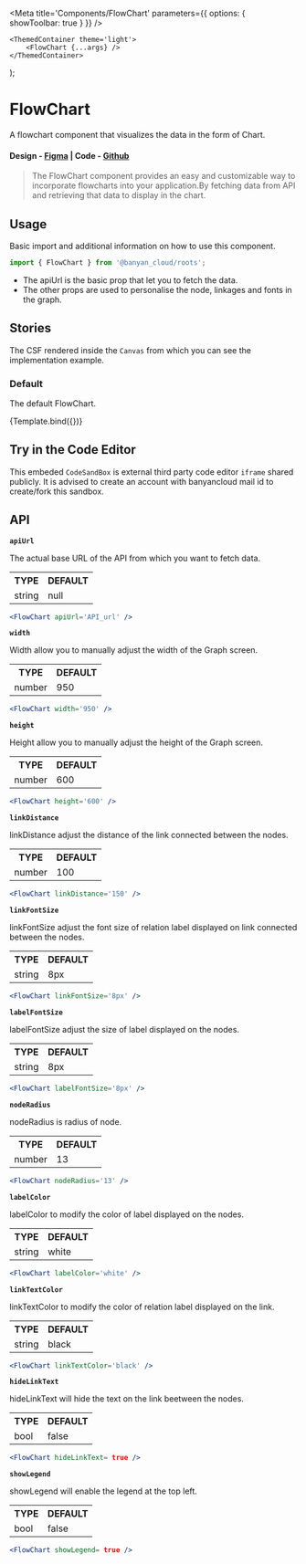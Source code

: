 

<Meta title='Components/FlowChart' parameters={{ options: { showToolbar: true } }} />

	<ThemedContainer theme='light'>
		<FlowChart {...args} />
	</ThemedContainer>
);

# FlowChart

A flowchart component that visualizes the data in the form of Chart.

#### Design - [Figma](https://www.figma.com) | Code - [Github](https://github.com/banyandata-cloud/roots/tree/main/components/FlowChart)

> The FlowChart component provides an easy and customizable way to incorporate flowcharts into your application.By fetching data from API and retrieving that data to display in the chart.

## Usage

Basic import and additional information on how to use this component.

```js
import { FlowChart } from '@banyan_cloud/roots';
```

-   The apiUrl is the basic prop that let you to fetch the data.
-   The other props are used to personalise the node, linkages and fonts in the graph.

## Stories

The CSF rendered inside the `Canvas` from which you can see the implementation example.

### Default

The default FlowChart.

<Canvas>
	<Story
		name='Default'
		args={{
			data: {
				nodes: [
					{
						labels: ['AzuNetworkInterface'],
						properties: {
							id: '/subscriptions/ef0441df-f9fc-4c9f-8e3c-6ba70cb38aed/resourcegroups/devops/providers/microsoft.network/networkinterfaces/vmnew123588_z1',
							parent_id:
								'/subscriptions/ef0441df-f9fc-4c9f-8e3c-6ba70cb38aed/resourcegroups/devops/providers/microsoft.compute/virtualmachines/vmnew123',
						},
					},
					{
						labels: ['AzuVirtualNetwork'],
						properties: {
							id: '/subscriptions/16e34237-c919-4baa-898a-1b7f1d54e525/resourcegroups/networklogs/providers/microsoft.network/virtualnetworks/db-vnet',
							parent_id: 'eastus',
						},
					},
					{
						labels: ['AzuDisk'],
						properties: {
							id: '/subscriptions/ef0441df-f9fc-4c9f-8e3c-6ba70cb38aed/resourcegroups/devops/providers/microsoft.compute/disks/vmdel09281_osdisk_1_c15ea66d6be04503bae12a26a633d091',
							parent_id:
								'/subscriptions/ef0441df-f9fc-4c9f-8e3c-6ba70cb38aed/resourcegroups/devops/providers/microsoft.compute/virtualmachines/vmdel09281',
						},
					},
					{
						labels: ['AzuNetworkInterface'],
						properties: {
							id: '/subscriptions/ef0441df-f9fc-4c9f-8e3c-6ba70cb38aed/resourcegroups/devops/providers/microsoft.network/networkinterfaces/vmdel09281408_z1',
							parent_id:
								'/subscriptions/ef0441df-f9fc-4c9f-8e3c-6ba70cb38aed/resourcegroups/devops/providers/microsoft.compute/virtualmachines/vmdel09281',
						},
					},
					{
						labels: ['AzuVirtualMachine'],
						properties: {
							id: '/subscriptions/ef0441df-f9fc-4c9f-8e3c-6ba70cb38aed/resourcegroups/devops/providers/microsoft.compute/virtualmachines/vmnew123',
							parent_id: 'eastus',
						},
					},
					{
						labels: ['AzuDisk'],
						properties: {
							id: '/subscriptions/ef0441df-f9fc-4c9f-8e3c-6ba70cb38aed/resourcegroups/devops/providers/microsoft.compute/disks/vmnew123_disk1_273bda765e2b4879a7ffd396b0f17a72',
							parent_id:
								'/subscriptions/ef0441df-f9fc-4c9f-8e3c-6ba70cb38aed/resourcegroups/devops/providers/microsoft.compute/virtualmachines/vmnew123',
						},
					},
					{
						labels: ['AzuSubscription'],
						properties: {
							id: '16e34237-c919-4baa-898a-1b7f1d54e525',
							parent_id: '888e0e0-368a-4b5d-81b9-8fd06612dev4',
						},
					},
					{
						labels: ['AzuResourceGroup'],
						properties: {
							name: 'networklogs',
							parent_id: '16e34237-c919-4baa-898a-1b7f1d54e525',
						},
					},
					{
						labels: ['AzuRegion'],
						properties: {
							name: 'eastus',
							parent_id: 'networklogs',
						},
					},
					{
						labels: ['AzuVirtualMachine'],
						properties: {
							id: '/subscriptions/ef0441df-f9fc-4c9f-8e3c-6ba70cb38aed/resourcegroups/devops/providers/microsoft.compute/virtualmachines/vmdel09281',
							parent_id: 'eastus',
						},
					},
					{
						labels: ['AzuNetworkInterface'],
						properties: {
							id: '/subscriptions/ef0441df-f9fc-4c9f-8e3c-6ba70cb38aed/resourcegroups/devops/providers/microsoft.network/networkinterfaces/testvm561',
							parent_id:
								'/subscriptions/ef0441df-f9fc-4c9f-8e3c-6ba70cb38aed/resourcegroups/devops/providers/microsoft.compute/virtualmachines/testvm',
						},
					},
					{
						labels: ['AzuLoadBalancer'],
						properties: {
							id: '/subscriptions/ef0441df-f9fc-4c9f-8e3c-6ba70cb38aed/resourcegroups/testvm1_group/providers/microsoft.network/loadbalancers/elb000002/backendaddresspools/testpool',
							parent_id:
								'/subscriptions/ef0441df-f9fc-4c9f-8e3c-6ba70cb38aed/resourcegroups/devops/providers/microsoft.network/networkinterfaces/testvm561',
						},
					},
					{
						labels: ['CustomerId'],
						properties: {
							id: '5775fc68-70ea-4f98-9d05-9ac085530078',
						},
					},
					{
						labels: ['TenantDetailsId'],
						properties: {
							id: '888e0e0-368a-4b5d-81b9-8fd06612dev4',
							parent_id: '5775fc68-70ea-4f98-9d05-9ac085530078',
						},
					},
					{
						labels: ['AzuVirtualNetwork'],
						properties: {
							id: '/subscriptions/ef0441df-f9fc-4c9f-8e3c-6ba70cb38aed/resourcegroups/devops/providers/microsoft.network/virtualnetworks/titanvnet',
							parent_id: 'eastus',
						},
					},
					{
						labels: ['AzuSubnet'],
						properties: {
							id: '/subscriptions/ef0441df-f9fc-4c9f-8e3c-6ba70cb38aed/resourcegroups/devops/providers/microsoft.network/virtualnetworks/titanvnet/subnets/default',
							parent_id:
								'/subscriptions/ef0441df-f9fc-4c9f-8e3c-6ba70cb38aed/resourcegroups/devops/providers/microsoft.network/virtualnetworks/titanvnet',
						},
					},
					{
						labels: ['AzuVirtualMachine'],
						properties: {
							id: '/subscriptions/ef0441df-f9fc-4c9f-8e3c-6ba70cb38aed/resourcegroups/devops/providers/microsoft.compute/virtualmachines/testvm',
							parent_id: 'eastus',
						},
					},
					{
						labels: ['AzuDisk'],
						properties: {
							id: '/subscriptions/ef0441df-f9fc-4c9f-8e3c-6ba70cb38aed/resourcegroups/devops/providers/microsoft.compute/disks/testvm_disk1_1ba9f22eabb144c596e2eafa4bf6a477',
							parent_id:
								'/subscriptions/ef0441df-f9fc-4c9f-8e3c-6ba70cb38aed/resourcegroups/devops/providers/microsoft.compute/virtualmachines/testvm',
						},
					},
					{
						labels: ['AzuRegion'],
						properties: {
							name: 'francecentral',
							parent_id: 'devops',
						},
					},
					{
						labels: ['AzuVirtualNetwork'],
						properties: {
							id: '/subscriptions/ef0441df-f9fc-4c9f-8e3c-6ba70cb38aed/resourcegroups/devops/providers/microsoft.network/virtualnetworks/testfrance-vnet',
							parent_id: 'francecentral',
						},
					},
					{
						labels: ['AzuSubnet'],
						properties: {
							id: '/subscriptions/ef0441df-f9fc-4c9f-8e3c-6ba70cb38aed/resourcegroups/devops/providers/microsoft.network/virtualnetworks/testfrance-vnet/subnets/default',
							parent_id:
								'/subscriptions/ef0441df-f9fc-4c9f-8e3c-6ba70cb38aed/resourcegroups/devops/providers/microsoft.network/virtualnetworks/testfrance-vnet',
						},
					},
					{
						labels: ['AzuSubnet'],
						properties: {
							id: '/subscriptions/ef0441df-f9fc-4c9f-8e3c-6ba70cb38aed/resourcegroups/devops/providers/microsoft.network/virtualnetworks/testfrance-vnet/subnets/sub0012del',
							parent_id:
								'/subscriptions/ef0441df-f9fc-4c9f-8e3c-6ba70cb38aed/resourcegroups/devops/providers/microsoft.network/virtualnetworks/testfrance-vnet',
						},
					},
					{
						labels: ['AzuVirtualNetwork'],
						properties: {
							id: '/subscriptions/ef0441df-f9fc-4c9f-8e3c-6ba70cb38aed/resourcegroups/devops/providers/microsoft.network/virtualnetworks/devopsvnet401',
							parent_id: 'eastus',
						},
					},
					{
						labels: ['AzuSubnet'],
						properties: {
							id: '/subscriptions/ef0441df-f9fc-4c9f-8e3c-6ba70cb38aed/resourcegroups/devops/providers/microsoft.network/virtualnetworks/devopsvnet401/subnets/default',
							parent_id:
								'/subscriptions/ef0441df-f9fc-4c9f-8e3c-6ba70cb38aed/resourcegroups/devops/providers/microsoft.network/virtualnetworks/devopsvnet401',
						},
					},
					{
						labels: ['AzuVirtualNetwork'],
						properties: {
							id: '/subscriptions/ef0441df-f9fc-4c9f-8e3c-6ba70cb38aed/resourcegroups/devops/providers/microsoft.network/virtualnetworks/testingvnet',
							parent_id: 'eastus',
						},
					},
					{
						labels: ['AzuSubnet'],
						properties: {
							id: '/subscriptions/ef0441df-f9fc-4c9f-8e3c-6ba70cb38aed/resourcegroups/devops/providers/microsoft.network/virtualnetworks/testingvnet/subnets/sub01deltest',
							parent_id:
								'/subscriptions/ef0441df-f9fc-4c9f-8e3c-6ba70cb38aed/resourcegroups/devops/providers/microsoft.network/virtualnetworks/testingvnet',
						},
					},
					{
						labels: ['AzuSubnet'],
						properties: {
							id: '/subscriptions/ef0441df-f9fc-4c9f-8e3c-6ba70cb38aed/resourcegroups/devops/providers/microsoft.network/virtualnetworks/devops-vnet/subnets/default',
							parent_id:
								'/subscriptions/ef0441df-f9fc-4c9f-8e3c-6ba70cb38aed/resourcegroups/devops/providers/microsoft.network/virtualnetworks/devops-vnet',
						},
					},
					{
						labels: ['AzuVirtualNetwork'],
						properties: {
							id: '/subscriptions/ef0441df-f9fc-4c9f-8e3c-6ba70cb38aed/resourcegroups/devops/providers/microsoft.network/virtualnetworks/devopsvnet',
							parent_id: 'eastus',
						},
					},
					{
						labels: ['AzuSubnet'],
						properties: {
							id: '/subscriptions/ef0441df-f9fc-4c9f-8e3c-6ba70cb38aed/resourcegroups/devops/providers/microsoft.network/virtualnetworks/devopsvnet/subnets/azurefirewallsubnet',
							parent_id:
								'/subscriptions/ef0441df-f9fc-4c9f-8e3c-6ba70cb38aed/resourcegroups/devops/providers/microsoft.network/virtualnetworks/devopsvnet',
						},
					},
					{
						labels: ['AzuSubnet'],
						properties: {
							id: '/subscriptions/ef0441df-f9fc-4c9f-8e3c-6ba70cb38aed/resourcegroups/devops/providers/microsoft.network/virtualnetworks/devopsvnet/subnets/azurefirewallmanagementsubnet',
							parent_id:
								'/subscriptions/ef0441df-f9fc-4c9f-8e3c-6ba70cb38aed/resourcegroups/devops/providers/microsoft.network/virtualnetworks/devopsvnet',
						},
					},
					{
						labels: ['AzuSubnet'],
						properties: {
							id: '/subscriptions/ef0441df-f9fc-4c9f-8e3c-6ba70cb38aed/resourcegroups/testingwebapp098_group/providers/microsoft.network/virtualnetworks/newtest-vnet/subnets/sub001',
							parent_id:
								'/subscriptions/ef0441df-f9fc-4c9f-8e3c-6ba70cb38aed/resourcegroups/testingwebapp098_group/providers/microsoft.network/virtualnetworks/newtest-vnet',
						},
					},
					{
						labels: ['AzuResourceGroup'],
						properties: {
							name: 'devops',
							parent_id: 'ef0441df-f9fc-4c9f-8e3c-6ba70cb38aed',
						},
					},
					{
						labels: ['AzuRegion'],
						properties: {
							name: 'eastus',
							parent_id: 'devops',
						},
					},
					{
						labels: ['AzuVirtualNetwork'],
						properties: {
							id: '/subscriptions/ef0441df-f9fc-4c9f-8e3c-6ba70cb38aed/resourcegroups/devops/providers/microsoft.network/virtualnetworks/devops-vnet',
							parent_id: 'eastus',
						},
					},
					{
						labels: ['AzuResourceGroup'],
						properties: {
							name: 'testingwebapp098_group',
							parent_id: 'ef0441df-f9fc-4c9f-8e3c-6ba70cb38aed',
						},
					},
					{
						labels: ['AzuRegion'],
						properties: {
							name: 'eastus',
							parent_id: 'testingwebapp098_group',
						},
					},
					{
						labels: ['AzuVirtualNetwork'],
						properties: {
							id: '/subscriptions/ef0441df-f9fc-4c9f-8e3c-6ba70cb38aed/resourcegroups/testingwebapp098_group/providers/microsoft.network/virtualnetworks/newtest-vnet',
							parent_id: 'eastus',
						},
					},
					{
						labels: ['AzuSubnet'],
						properties: {
							id: '/subscriptions/ef0441df-f9fc-4c9f-8e3c-6ba70cb38aed/resourcegroups/testingwebapp098_group/providers/microsoft.network/virtualnetworks/newtest-vnet/subnets/default',
							parent_id:
								'/subscriptions/ef0441df-f9fc-4c9f-8e3c-6ba70cb38aed/resourcegroups/testingwebapp098_group/providers/microsoft.network/virtualnetworks/newtest-vnet',
						},
					},
					{
						labels: ['AzuNetworkInterface'],
						properties: {
							id: '/subscriptions/16e34237-c919-4baa-898a-1b7f1d54e525/resourcegroups/networklogs/providers/microsoft.network/networkinterfaces/vm01test253',
							parent_id:
								'/subscriptions/16e34237-c919-4baa-898a-1b7f1d54e525/resourcegroups/networklogs/providers/microsoft.compute/virtualmachines/vm01test',
						},
					},
					{
						labels: ['AzuLoadBalancer'],
						properties: {
							id: '/subscriptions/16e34237-c919-4baa-898a-1b7f1d54e525/resourcegroups/networklogs/providers/microsoft.network/loadbalancers/elb_nwlg01/backendaddresspools/bp01',
							parent_id:
								'/subscriptions/16e34237-c919-4baa-898a-1b7f1d54e525/resourcegroups/networklogs/providers/microsoft.network/networkinterfaces/vm01test253',
						},
					},
					{
						labels: ['TenantDetailsId'],
						properties: {
							id: '01c1e0e0-368a-4b5d-81b9-8fd06612efa4',
							parent_id: '5775fc68-70ea-4f98-9d05-9ac085530078',
						},
					},
					{
						labels: ['AzuSubscription'],
						properties: {
							id: 'ef0441df-f9fc-4c9f-8e3c-6ba70cb38aed',
							parent_id: '01c1e0e0-368a-4b5d-81b9-8fd06612efa4',
						},
					},
					{
						labels: ['AzuSubnet'],
						properties: {
							id: '/subscriptions/16e34237-c919-4baa-898a-1b7f1d54e525/resourcegroups/networklogs/providers/microsoft.network/virtualnetworks/vnet01/subnets/subnet0012',
							parent_id:
								'/subscriptions/16e34237-c919-4baa-898a-1b7f1d54e525/resourcegroups/networklogs/providers/microsoft.network/virtualnetworks/vnet01',
						},
					},
					{
						labels: ['AzuSubnet'],
						properties: {
							id: '/subscriptions/16e34237-c919-4baa-898a-1b7f1d54e525/resourcegroups/networklogs/providers/microsoft.network/virtualnetworks/fewvnet01/subnets/azurefirewallsubnet',
							parent_id:
								'/subscriptions/16e34237-c919-4baa-898a-1b7f1d54e525/resourcegroups/networklogs/providers/microsoft.network/virtualnetworks/fewvnet01',
						},
					},
					{
						labels: ['AzuSubnet'],
						properties: {
							id: '/subscriptions/16e34237-c919-4baa-898a-1b7f1d54e525/resourcegroups/networklogs/providers/microsoft.network/virtualnetworks/fewvnet01/subnets/azurefirewallmanagementsubnet',
							parent_id:
								'/subscriptions/16e34237-c919-4baa-898a-1b7f1d54e525/resourcegroups/networklogs/providers/microsoft.network/virtualnetworks/fewvnet01',
						},
					},
					{
						labels: ['AzuDisk'],
						properties: {
							id: '/subscriptions/16e34237-c919-4baa-898a-1b7f1d54e525/resourcegroups/networklogs/providers/microsoft.compute/disks/vm01test_disk1_310915437d4f4d73aa8c944e48c820b0',
							parent_id:
								'/subscriptions/16e34237-c919-4baa-898a-1b7f1d54e525/resourcegroups/networklogs/providers/microsoft.compute/virtualmachines/vm01test',
						},
					},
					{
						labels: ['AzuSubnet'],
						properties: {
							id: '/subscriptions/16e34237-c919-4baa-898a-1b7f1d54e525/resourcegroups/networklogs/providers/microsoft.network/virtualnetworks/db-vnet/subnets/newsub01',
							parent_id:
								'/subscriptions/16e34237-c919-4baa-898a-1b7f1d54e525/resourcegroups/networklogs/providers/microsoft.network/virtualnetworks/db-vnet',
						},
					},
					{
						labels: ['AzuSubnet'],
						properties: {
							id: '/subscriptions/16e34237-c919-4baa-898a-1b7f1d54e525/resourcegroups/networklogs/providers/microsoft.network/virtualnetworks/db-vnet/subnets/default',
							parent_id:
								'/subscriptions/16e34237-c919-4baa-898a-1b7f1d54e525/resourcegroups/networklogs/providers/microsoft.network/virtualnetworks/db-vnet',
						},
					},
					{
						labels: ['AzuVirtualMachine'],
						properties: {
							id: '/subscriptions/16e34237-c919-4baa-898a-1b7f1d54e525/resourcegroups/networklogs/providers/microsoft.compute/virtualmachines/vm01test',
							parent_id: 'eastus',
						},
					},
					{
						labels: ['AzuVirtualNetwork'],
						properties: {
							id: '/subscriptions/16e34237-c919-4baa-898a-1b7f1d54e525/resourcegroups/networklogs/providers/microsoft.network/virtualnetworks/vnet01',
							parent_id: 'eastus',
						},
					},
					{
						labels: ['AzuVirtualNetwork'],
						properties: {
							id: '/subscriptions/16e34237-c919-4baa-898a-1b7f1d54e525/resourcegroups/networklogs/providers/microsoft.network/virtualnetworks/fewvnet01',
							parent_id: 'eastus',
						},
					},
				],
				relationships: [
					{
						end_node: {
							labels: ['AzuVirtualMachine'],
							properties: {
								id: '/subscriptions/16e34237-c919-4baa-898a-1b7f1d54e525/resourcegroups/networklogs/providers/microsoft.compute/virtualmachines/vm01test',
								parent_id: 'eastus',
							},
						},
						start_node: {
							labels: ['AzuRegion'],
							properties: {
								name: 'eastus',
								parent_id: 'networklogs',
							},
						},
						type: 'CONTAINS_VM',
					},
					{
						end_node: {
							labels: ['AzuSubnet'],
							properties: {
								id: '/subscriptions/16e34237-c919-4baa-898a-1b7f1d54e525/resourcegroups/networklogs/providers/microsoft.network/virtualnetworks/db-vnet/subnets/newsub01',
								parent_id:
									'/subscriptions/16e34237-c919-4baa-898a-1b7f1d54e525/resourcegroups/networklogs/providers/microsoft.network/virtualnetworks/db-vnet',
							},
						},
						start_node: {
							labels: ['AzuVirtualNetwork'],
							properties: {
								id: '/subscriptions/16e34237-c919-4baa-898a-1b7f1d54e525/resourcegroups/networklogs/providers/microsoft.network/virtualnetworks/db-vnet',
								parent_id: 'eastus',
							},
						},
						type: 'HAS_SUBNET',
					},
					{
						end_node: {
							labels: ['AzuSubnet'],
							properties: {
								id: '/subscriptions/16e34237-c919-4baa-898a-1b7f1d54e525/resourcegroups/networklogs/providers/microsoft.network/virtualnetworks/db-vnet/subnets/default',
								parent_id:
									'/subscriptions/16e34237-c919-4baa-898a-1b7f1d54e525/resourcegroups/networklogs/providers/microsoft.network/virtualnetworks/db-vnet',
							},
						},
						start_node: {
							labels: ['AzuVirtualNetwork'],
							properties: {
								id: '/subscriptions/16e34237-c919-4baa-898a-1b7f1d54e525/resourcegroups/networklogs/providers/microsoft.network/virtualnetworks/db-vnet',
								parent_id: 'eastus',
							},
						},
						type: 'HAS_SUBNET',
					},
					{
						end_node: {
							labels: ['AzuSubnet'],
							properties: {
								id: '/subscriptions/16e34237-c919-4baa-898a-1b7f1d54e525/resourcegroups/networklogs/providers/microsoft.network/virtualnetworks/vnet01/subnets/subnet0012',
								parent_id:
									'/subscriptions/16e34237-c919-4baa-898a-1b7f1d54e525/resourcegroups/networklogs/providers/microsoft.network/virtualnetworks/vnet01',
							},
						},
						start_node: {
							labels: ['AzuVirtualNetwork'],
							properties: {
								id: '/subscriptions/16e34237-c919-4baa-898a-1b7f1d54e525/resourcegroups/networklogs/providers/microsoft.network/virtualnetworks/vnet01',
								parent_id: 'eastus',
							},
						},
						type: 'HAS_SUBNET',
					},
					{
						end_node: {
							labels: ['AzuSubnet'],
							properties: {
								id: '/subscriptions/16e34237-c919-4baa-898a-1b7f1d54e525/resourcegroups/networklogs/providers/microsoft.network/virtualnetworks/fewvnet01/subnets/azurefirewallsubnet',
								parent_id:
									'/subscriptions/16e34237-c919-4baa-898a-1b7f1d54e525/resourcegroups/networklogs/providers/microsoft.network/virtualnetworks/fewvnet01',
							},
						},
						start_node: {
							labels: ['AzuVirtualNetwork'],
							properties: {
								id: '/subscriptions/16e34237-c919-4baa-898a-1b7f1d54e525/resourcegroups/networklogs/providers/microsoft.network/virtualnetworks/fewvnet01',
								parent_id: 'eastus',
							},
						},
						type: 'HAS_SUBNET',
					},
					{
						end_node: {
							labels: ['AzuSubnet'],
							properties: {
								id: '/subscriptions/16e34237-c919-4baa-898a-1b7f1d54e525/resourcegroups/networklogs/providers/microsoft.network/virtualnetworks/fewvnet01/subnets/azurefirewallmanagementsubnet',
								parent_id:
									'/subscriptions/16e34237-c919-4baa-898a-1b7f1d54e525/resourcegroups/networklogs/providers/microsoft.network/virtualnetworks/fewvnet01',
							},
						},
						start_node: {
							labels: ['AzuVirtualNetwork'],
							properties: {
								id: '/subscriptions/16e34237-c919-4baa-898a-1b7f1d54e525/resourcegroups/networklogs/providers/microsoft.network/virtualnetworks/fewvnet01',
								parent_id: 'eastus',
							},
						},
						type: 'HAS_SUBNET',
					},
					{
						end_node: {
							labels: ['AzuDisk'],
							properties: {
								id: '/subscriptions/16e34237-c919-4baa-898a-1b7f1d54e525/resourcegroups/networklogs/providers/microsoft.compute/disks/vm01test_disk1_310915437d4f4d73aa8c944e48c820b0',
								parent_id:
									'/subscriptions/16e34237-c919-4baa-898a-1b7f1d54e525/resourcegroups/networklogs/providers/microsoft.compute/virtualmachines/vm01test',
							},
						},
						start_node: {
							labels: ['AzuVirtualMachine'],
							properties: {
								id: '/subscriptions/16e34237-c919-4baa-898a-1b7f1d54e525/resourcegroups/networklogs/providers/microsoft.compute/virtualmachines/vm01test',
								parent_id: 'eastus',
							},
						},
						type: 'HAS_DISK',
					},
					{
						end_node: {
							labels: ['AzuNetworkInterface'],
							properties: {
								id: '/subscriptions/16e34237-c919-4baa-898a-1b7f1d54e525/resourcegroups/networklogs/providers/microsoft.network/networkinterfaces/vm01test253',
								parent_id:
									'/subscriptions/16e34237-c919-4baa-898a-1b7f1d54e525/resourcegroups/networklogs/providers/microsoft.compute/virtualmachines/vm01test',
							},
						},
						start_node: {
							labels: ['AzuVirtualMachine'],
							properties: {
								id: '/subscriptions/16e34237-c919-4baa-898a-1b7f1d54e525/resourcegroups/networklogs/providers/microsoft.compute/virtualmachines/vm01test',
								parent_id: 'eastus',
							},
						},
						type: 'HAS_NETWORK_INTERFACE',
					},
					{
						end_node: {
							labels: ['AzuLoadBalancer'],
							properties: {
								id: '/subscriptions/16e34237-c919-4baa-898a-1b7f1d54e525/resourcegroups/networklogs/providers/microsoft.network/loadbalancers/elb_nwlg01/backendaddresspools/bp01',
								parent_id:
									'/subscriptions/16e34237-c919-4baa-898a-1b7f1d54e525/resourcegroups/networklogs/providers/microsoft.network/networkinterfaces/vm01test253',
							},
						},
						start_node: {
							labels: ['AzuNetworkInterface'],
							properties: {
								id: '/subscriptions/16e34237-c919-4baa-898a-1b7f1d54e525/resourcegroups/networklogs/providers/microsoft.network/networkinterfaces/vm01test253',
								parent_id:
									'/subscriptions/16e34237-c919-4baa-898a-1b7f1d54e525/resourcegroups/networklogs/providers/microsoft.compute/virtualmachines/vm01test',
							},
						},
						type: 'HAS_LOAD_BALANCER',
					},
					{
						end_node: {
							labels: ['TenantDetailsId'],
							properties: {
								id: '01c1e0e0-368a-4b5d-81b9-8fd06612efa4',
								parent_id: '5775fc68-70ea-4f98-9d05-9ac085530078',
							},
						},
						start_node: {
							labels: ['CustomerId'],
							properties: {
								id: '5775fc68-70ea-4f98-9d05-9ac085530078',
							},
						},
						type: 'HAS_TENANT',
					},
					{
						end_node: {
							labels: ['AzuSubscription'],
							properties: {
								id: 'ef0441df-f9fc-4c9f-8e3c-6ba70cb38aed',
								parent_id: '01c1e0e0-368a-4b5d-81b9-8fd06612efa4',
							},
						},
						start_node: {
							labels: ['TenantDetailsId'],
							properties: {
								id: '01c1e0e0-368a-4b5d-81b9-8fd06612efa4',
								parent_id: '5775fc68-70ea-4f98-9d05-9ac085530078',
							},
						},
						type: 'HAS_SUBSCRIPTION',
					},
					{
						end_node: {
							labels: ['AzuResourceGroup'],
							properties: {
								name: 'testingwebapp098_group',
								parent_id: 'ef0441df-f9fc-4c9f-8e3c-6ba70cb38aed',
							},
						},
						start_node: {
							labels: ['AzuSubscription'],
							properties: {
								id: 'ef0441df-f9fc-4c9f-8e3c-6ba70cb38aed',
								parent_id: '01c1e0e0-368a-4b5d-81b9-8fd06612efa4',
							},
						},
						type: 'CONTAINS_RG',
					},
					{
						end_node: {
							labels: ['AzuRegion'],
							properties: {
								name: 'eastus',
								parent_id: 'testingwebapp098_group',
							},
						},
						start_node: {
							labels: ['AzuResourceGroup'],
							properties: {
								name: 'testingwebapp098_group',
								parent_id: 'ef0441df-f9fc-4c9f-8e3c-6ba70cb38aed',
							},
						},
						type: 'HAS_REGION',
					},
					{
						end_node: {
							labels: ['AzuVirtualNetwork'],
							properties: {
								id: '/subscriptions/ef0441df-f9fc-4c9f-8e3c-6ba70cb38aed/resourcegroups/testingwebapp098_group/providers/microsoft.network/virtualnetworks/newtest-vnet',
								parent_id: 'eastus',
							},
						},
						start_node: {
							labels: ['AzuRegion'],
							properties: {
								name: 'eastus',
								parent_id: 'testingwebapp098_group',
							},
						},
						type: 'CONTAINS_VN',
					},
					{
						end_node: {
							labels: ['AzuSubnet'],
							properties: {
								id: '/subscriptions/ef0441df-f9fc-4c9f-8e3c-6ba70cb38aed/resourcegroups/testingwebapp098_group/providers/microsoft.network/virtualnetworks/newtest-vnet/subnets/default',
								parent_id:
									'/subscriptions/ef0441df-f9fc-4c9f-8e3c-6ba70cb38aed/resourcegroups/testingwebapp098_group/providers/microsoft.network/virtualnetworks/newtest-vnet',
							},
						},
						start_node: {
							labels: ['AzuVirtualNetwork'],
							properties: {
								id: '/subscriptions/ef0441df-f9fc-4c9f-8e3c-6ba70cb38aed/resourcegroups/testingwebapp098_group/providers/microsoft.network/virtualnetworks/newtest-vnet',
								parent_id: 'eastus',
							},
						},
						type: 'HAS_SUBNET',
					},
					{
						end_node: {
							labels: ['AzuSubnet'],
							properties: {
								id: '/subscriptions/ef0441df-f9fc-4c9f-8e3c-6ba70cb38aed/resourcegroups/testingwebapp098_group/providers/microsoft.network/virtualnetworks/newtest-vnet/subnets/sub001',
								parent_id:
									'/subscriptions/ef0441df-f9fc-4c9f-8e3c-6ba70cb38aed/resourcegroups/testingwebapp098_group/providers/microsoft.network/virtualnetworks/newtest-vnet',
							},
						},
						start_node: {
							labels: ['AzuVirtualNetwork'],
							properties: {
								id: '/subscriptions/ef0441df-f9fc-4c9f-8e3c-6ba70cb38aed/resourcegroups/testingwebapp098_group/providers/microsoft.network/virtualnetworks/newtest-vnet',
								parent_id: 'eastus',
							},
						},
						type: 'HAS_SUBNET',
					},
					{
						end_node: {
							labels: ['AzuResourceGroup'],
							properties: {
								name: 'devops',
								parent_id: 'ef0441df-f9fc-4c9f-8e3c-6ba70cb38aed',
							},
						},
						start_node: {
							labels: ['AzuSubscription'],
							properties: {
								id: 'ef0441df-f9fc-4c9f-8e3c-6ba70cb38aed',
								parent_id: '01c1e0e0-368a-4b5d-81b9-8fd06612efa4',
							},
						},
						type: 'CONTAINS_RG',
					},
					{
						end_node: {
							labels: ['AzuRegion'],
							properties: {
								name: 'eastus',
								parent_id: 'devops',
							},
						},
						start_node: {
							labels: ['AzuResourceGroup'],
							properties: {
								name: 'devops',
								parent_id: 'ef0441df-f9fc-4c9f-8e3c-6ba70cb38aed',
							},
						},
						type: 'HAS_REGION',
					},
					{
						end_node: {
							labels: ['AzuVirtualNetwork'],
							properties: {
								id: '/subscriptions/ef0441df-f9fc-4c9f-8e3c-6ba70cb38aed/resourcegroups/devops/providers/microsoft.network/virtualnetworks/devops-vnet',
								parent_id: 'eastus',
							},
						},
						start_node: {
							labels: ['AzuRegion'],
							properties: {
								name: 'eastus',
								parent_id: 'devops',
							},
						},
						type: 'CONTAINS_VN',
					},
					{
						end_node: {
							labels: ['AzuSubnet'],
							properties: {
								id: '/subscriptions/ef0441df-f9fc-4c9f-8e3c-6ba70cb38aed/resourcegroups/devops/providers/microsoft.network/virtualnetworks/devops-vnet/subnets/default',
								parent_id:
									'/subscriptions/ef0441df-f9fc-4c9f-8e3c-6ba70cb38aed/resourcegroups/devops/providers/microsoft.network/virtualnetworks/devops-vnet',
							},
						},
						start_node: {
							labels: ['AzuVirtualNetwork'],
							properties: {
								id: '/subscriptions/ef0441df-f9fc-4c9f-8e3c-6ba70cb38aed/resourcegroups/devops/providers/microsoft.network/virtualnetworks/devops-vnet',
								parent_id: 'eastus',
							},
						},
						type: 'HAS_SUBNET',
					},
					{
						end_node: {
							labels: ['AzuVirtualNetwork'],
							properties: {
								id: '/subscriptions/ef0441df-f9fc-4c9f-8e3c-6ba70cb38aed/resourcegroups/devops/providers/microsoft.network/virtualnetworks/devopsvnet',
								parent_id: 'eastus',
							},
						},
						start_node: {
							labels: ['AzuRegion'],
							properties: {
								name: 'eastus',
								parent_id: 'devops',
							},
						},
						type: 'CONTAINS_VN',
					},
					{
						end_node: {
							labels: ['AzuSubnet'],
							properties: {
								id: '/subscriptions/ef0441df-f9fc-4c9f-8e3c-6ba70cb38aed/resourcegroups/devops/providers/microsoft.network/virtualnetworks/devopsvnet/subnets/azurefirewallsubnet',
								parent_id:
									'/subscriptions/ef0441df-f9fc-4c9f-8e3c-6ba70cb38aed/resourcegroups/devops/providers/microsoft.network/virtualnetworks/devopsvnet',
							},
						},
						start_node: {
							labels: ['AzuVirtualNetwork'],
							properties: {
								id: '/subscriptions/ef0441df-f9fc-4c9f-8e3c-6ba70cb38aed/resourcegroups/devops/providers/microsoft.network/virtualnetworks/devopsvnet',
								parent_id: 'eastus',
							},
						},
						type: 'HAS_SUBNET',
					},
					{
						end_node: {
							labels: ['AzuSubnet'],
							properties: {
								id: '/subscriptions/ef0441df-f9fc-4c9f-8e3c-6ba70cb38aed/resourcegroups/devops/providers/microsoft.network/virtualnetworks/devopsvnet/subnets/azurefirewallmanagementsubnet',
								parent_id:
									'/subscriptions/ef0441df-f9fc-4c9f-8e3c-6ba70cb38aed/resourcegroups/devops/providers/microsoft.network/virtualnetworks/devopsvnet',
							},
						},
						start_node: {
							labels: ['AzuVirtualNetwork'],
							properties: {
								id: '/subscriptions/ef0441df-f9fc-4c9f-8e3c-6ba70cb38aed/resourcegroups/devops/providers/microsoft.network/virtualnetworks/devopsvnet',
								parent_id: 'eastus',
							},
						},
						type: 'HAS_SUBNET',
					},
					{
						end_node: {
							labels: ['AzuVirtualNetwork'],
							properties: {
								id: '/subscriptions/ef0441df-f9fc-4c9f-8e3c-6ba70cb38aed/resourcegroups/devops/providers/microsoft.network/virtualnetworks/devopsvnet401',
								parent_id: 'eastus',
							},
						},
						start_node: {
							labels: ['AzuRegion'],
							properties: {
								name: 'eastus',
								parent_id: 'devops',
							},
						},
						type: 'CONTAINS_VN',
					},
					{
						end_node: {
							labels: ['AzuSubnet'],
							properties: {
								id: '/subscriptions/ef0441df-f9fc-4c9f-8e3c-6ba70cb38aed/resourcegroups/devops/providers/microsoft.network/virtualnetworks/devopsvnet401/subnets/default',
								parent_id:
									'/subscriptions/ef0441df-f9fc-4c9f-8e3c-6ba70cb38aed/resourcegroups/devops/providers/microsoft.network/virtualnetworks/devopsvnet401',
							},
						},
						start_node: {
							labels: ['AzuVirtualNetwork'],
							properties: {
								id: '/subscriptions/ef0441df-f9fc-4c9f-8e3c-6ba70cb38aed/resourcegroups/devops/providers/microsoft.network/virtualnetworks/devopsvnet401',
								parent_id: 'eastus',
							},
						},
						type: 'HAS_SUBNET',
					},
					{
						end_node: {
							labels: ['AzuVirtualNetwork'],
							properties: {
								id: '/subscriptions/ef0441df-f9fc-4c9f-8e3c-6ba70cb38aed/resourcegroups/devops/providers/microsoft.network/virtualnetworks/testingvnet',
								parent_id: 'eastus',
							},
						},
						start_node: {
							labels: ['AzuRegion'],
							properties: {
								name: 'eastus',
								parent_id: 'devops',
							},
						},
						type: 'CONTAINS_VN',
					},
					{
						end_node: {
							labels: ['AzuSubnet'],
							properties: {
								id: '/subscriptions/ef0441df-f9fc-4c9f-8e3c-6ba70cb38aed/resourcegroups/devops/providers/microsoft.network/virtualnetworks/testingvnet/subnets/sub01deltest',
								parent_id:
									'/subscriptions/ef0441df-f9fc-4c9f-8e3c-6ba70cb38aed/resourcegroups/devops/providers/microsoft.network/virtualnetworks/testingvnet',
							},
						},
						start_node: {
							labels: ['AzuVirtualNetwork'],
							properties: {
								id: '/subscriptions/ef0441df-f9fc-4c9f-8e3c-6ba70cb38aed/resourcegroups/devops/providers/microsoft.network/virtualnetworks/testingvnet',
								parent_id: 'eastus',
							},
						},
						type: 'HAS_SUBNET',
					},
					{
						end_node: {
							labels: ['AzuRegion'],
							properties: {
								name: 'francecentral',
								parent_id: 'devops',
							},
						},
						start_node: {
							labels: ['AzuResourceGroup'],
							properties: {
								name: 'devops',
								parent_id: 'ef0441df-f9fc-4c9f-8e3c-6ba70cb38aed',
							},
						},
						type: 'HAS_REGION',
					},
					{
						end_node: {
							labels: ['AzuVirtualNetwork'],
							properties: {
								id: '/subscriptions/ef0441df-f9fc-4c9f-8e3c-6ba70cb38aed/resourcegroups/devops/providers/microsoft.network/virtualnetworks/testfrance-vnet',
								parent_id: 'francecentral',
							},
						},
						start_node: {
							labels: ['AzuRegion'],
							properties: {
								name: 'francecentral',
								parent_id: 'devops',
							},
						},
						type: 'CONTAINS_VN',
					},
					{
						end_node: {
							labels: ['AzuSubnet'],
							properties: {
								id: '/subscriptions/ef0441df-f9fc-4c9f-8e3c-6ba70cb38aed/resourcegroups/devops/providers/microsoft.network/virtualnetworks/testfrance-vnet/subnets/default',
								parent_id:
									'/subscriptions/ef0441df-f9fc-4c9f-8e3c-6ba70cb38aed/resourcegroups/devops/providers/microsoft.network/virtualnetworks/testfrance-vnet',
							},
						},
						start_node: {
							labels: ['AzuVirtualNetwork'],
							properties: {
								id: '/subscriptions/ef0441df-f9fc-4c9f-8e3c-6ba70cb38aed/resourcegroups/devops/providers/microsoft.network/virtualnetworks/testfrance-vnet',
								parent_id: 'francecentral',
							},
						},
						type: 'HAS_SUBNET',
					},
					{
						end_node: {
							labels: ['AzuSubnet'],
							properties: {
								id: '/subscriptions/ef0441df-f9fc-4c9f-8e3c-6ba70cb38aed/resourcegroups/devops/providers/microsoft.network/virtualnetworks/testfrance-vnet/subnets/sub0012del',
								parent_id:
									'/subscriptions/ef0441df-f9fc-4c9f-8e3c-6ba70cb38aed/resourcegroups/devops/providers/microsoft.network/virtualnetworks/testfrance-vnet',
							},
						},
						start_node: {
							labels: ['AzuVirtualNetwork'],
							properties: {
								id: '/subscriptions/ef0441df-f9fc-4c9f-8e3c-6ba70cb38aed/resourcegroups/devops/providers/microsoft.network/virtualnetworks/testfrance-vnet',
								parent_id: 'francecentral',
							},
						},
						type: 'HAS_SUBNET',
					},
					{
						end_node: {
							labels: ['AzuVirtualNetwork'],
							properties: {
								id: '/subscriptions/ef0441df-f9fc-4c9f-8e3c-6ba70cb38aed/resourcegroups/devops/providers/microsoft.network/virtualnetworks/titanvnet',
								parent_id: 'eastus',
							},
						},
						start_node: {
							labels: ['AzuRegion'],
							properties: {
								name: 'eastus',
								parent_id: 'devops',
							},
						},
						type: 'CONTAINS_VN',
					},
					{
						end_node: {
							labels: ['AzuSubnet'],
							properties: {
								id: '/subscriptions/ef0441df-f9fc-4c9f-8e3c-6ba70cb38aed/resourcegroups/devops/providers/microsoft.network/virtualnetworks/titanvnet/subnets/default',
								parent_id:
									'/subscriptions/ef0441df-f9fc-4c9f-8e3c-6ba70cb38aed/resourcegroups/devops/providers/microsoft.network/virtualnetworks/titanvnet',
							},
						},
						start_node: {
							labels: ['AzuVirtualNetwork'],
							properties: {
								id: '/subscriptions/ef0441df-f9fc-4c9f-8e3c-6ba70cb38aed/resourcegroups/devops/providers/microsoft.network/virtualnetworks/titanvnet',
								parent_id: 'eastus',
							},
						},
						type: 'HAS_SUBNET',
					},
					{
						end_node: {
							labels: ['AzuVirtualMachine'],
							properties: {
								id: '/subscriptions/ef0441df-f9fc-4c9f-8e3c-6ba70cb38aed/resourcegroups/devops/providers/microsoft.compute/virtualmachines/testvm',
								parent_id: 'eastus',
							},
						},
						start_node: {
							labels: ['AzuRegion'],
							properties: {
								name: 'eastus',
								parent_id: 'devops',
							},
						},
						type: 'CONTAINS_VM',
					},
					{
						end_node: {
							labels: ['AzuDisk'],
							properties: {
								id: '/subscriptions/ef0441df-f9fc-4c9f-8e3c-6ba70cb38aed/resourcegroups/devops/providers/microsoft.compute/disks/testvm_disk1_1ba9f22eabb144c596e2eafa4bf6a477',
								parent_id:
									'/subscriptions/ef0441df-f9fc-4c9f-8e3c-6ba70cb38aed/resourcegroups/devops/providers/microsoft.compute/virtualmachines/testvm',
							},
						},
						start_node: {
							labels: ['AzuVirtualMachine'],
							properties: {
								id: '/subscriptions/ef0441df-f9fc-4c9f-8e3c-6ba70cb38aed/resourcegroups/devops/providers/microsoft.compute/virtualmachines/testvm',
								parent_id: 'eastus',
							},
						},
						type: 'HAS_DISK',
					},
					{
						end_node: {
							labels: ['AzuNetworkInterface'],
							properties: {
								id: '/subscriptions/ef0441df-f9fc-4c9f-8e3c-6ba70cb38aed/resourcegroups/devops/providers/microsoft.network/networkinterfaces/testvm561',
								parent_id:
									'/subscriptions/ef0441df-f9fc-4c9f-8e3c-6ba70cb38aed/resourcegroups/devops/providers/microsoft.compute/virtualmachines/testvm',
							},
						},
						start_node: {
							labels: ['AzuVirtualMachine'],
							properties: {
								id: '/subscriptions/ef0441df-f9fc-4c9f-8e3c-6ba70cb38aed/resourcegroups/devops/providers/microsoft.compute/virtualmachines/testvm',
								parent_id: 'eastus',
							},
						},
						type: 'HAS_NETWORK_INTERFACE',
					},
					{
						end_node: {
							labels: ['AzuLoadBalancer'],
							properties: {
								id: '/subscriptions/ef0441df-f9fc-4c9f-8e3c-6ba70cb38aed/resourcegroups/testvm1_group/providers/microsoft.network/loadbalancers/elb000002/backendaddresspools/testpool',
								parent_id:
									'/subscriptions/ef0441df-f9fc-4c9f-8e3c-6ba70cb38aed/resourcegroups/devops/providers/microsoft.network/networkinterfaces/testvm561',
							},
						},
						start_node: {
							labels: ['AzuNetworkInterface'],
							properties: {
								id: '/subscriptions/ef0441df-f9fc-4c9f-8e3c-6ba70cb38aed/resourcegroups/devops/providers/microsoft.network/networkinterfaces/testvm561',
								parent_id:
									'/subscriptions/ef0441df-f9fc-4c9f-8e3c-6ba70cb38aed/resourcegroups/devops/providers/microsoft.compute/virtualmachines/testvm',
							},
						},
						type: 'HAS_LOAD_BALANCER',
					},
					{
						end_node: {
							labels: ['AzuVirtualMachine'],
							properties: {
								id: '/subscriptions/ef0441df-f9fc-4c9f-8e3c-6ba70cb38aed/resourcegroups/devops/providers/microsoft.compute/virtualmachines/vmdel09281',
								parent_id: 'eastus',
							},
						},
						start_node: {
							labels: ['AzuRegion'],
							properties: {
								name: 'eastus',
								parent_id: 'devops',
							},
						},
						type: 'CONTAINS_VM',
					},
					{
						end_node: {
							labels: ['AzuDisk'],
							properties: {
								id: '/subscriptions/ef0441df-f9fc-4c9f-8e3c-6ba70cb38aed/resourcegroups/devops/providers/microsoft.compute/disks/vmdel09281_osdisk_1_c15ea66d6be04503bae12a26a633d091',
								parent_id:
									'/subscriptions/ef0441df-f9fc-4c9f-8e3c-6ba70cb38aed/resourcegroups/devops/providers/microsoft.compute/virtualmachines/vmdel09281',
							},
						},
						start_node: {
							labels: ['AzuVirtualMachine'],
							properties: {
								id: '/subscriptions/ef0441df-f9fc-4c9f-8e3c-6ba70cb38aed/resourcegroups/devops/providers/microsoft.compute/virtualmachines/vmdel09281',
								parent_id: 'eastus',
							},
						},
						type: 'HAS_DISK',
					},
					{
						end_node: {
							labels: ['AzuNetworkInterface'],
							properties: {
								id: '/subscriptions/ef0441df-f9fc-4c9f-8e3c-6ba70cb38aed/resourcegroups/devops/providers/microsoft.network/networkinterfaces/vmdel09281408_z1',
								parent_id:
									'/subscriptions/ef0441df-f9fc-4c9f-8e3c-6ba70cb38aed/resourcegroups/devops/providers/microsoft.compute/virtualmachines/vmdel09281',
							},
					},
						start_node: {
							labels: ['AzuVirtualMachine'],
							properties: {
								id: '/subscriptions/ef0441df-f9fc-4c9f-8e3c-6ba70cb38aed/resourcegroups/devops/providers/microsoft.compute/virtualmachines/vmdel09281',
								parent_id: 'eastus',
							},
						},
						type: 'HAS_NETWORK_INTERFACE',
					},
					{
						end_node: {
							labels: ['AzuVirtualMachine'],
							properties: {
								id: '/subscriptions/ef0441df-f9fc-4c9f-8e3c-6ba70cb38aed/resourcegroups/devops/providers/microsoft.compute/virtualmachines/vmnew123',
								parent_id: 'eastus',
							},
						},
						start_node: {
							labels: ['AzuRegion'],
							properties: {
								name: 'eastus',
								parent_id: 'devops',
							},
						},
						type: 'CONTAINS_VM',
					},
					{
						end_node: {
							labels: ['TenantDetailsId'],
							properties: {
								id: '888e0e0-368a-4b5d-81b9-8fd06612dev4',
								parent_id: '5775fc68-70ea-4f98-9d05-9ac085530078',
							},
						},
						start_node: {
							labels: ['CustomerId'],
							properties: {
								id: '5775fc68-70ea-4f98-9d05-9ac085530078',
							},
						},
						type: 'HAS_TENANT',
					},
					{
						end_node: {
							labels: ['AzuSubscription'],
							properties: {
								id: '16e34237-c919-4baa-898a-1b7f1d54e525',
								parent_id: '888e0e0-368a-4b5d-81b9-8fd06612dev4',
							},
						},
						start_node: {
							labels: ['TenantDetailsId'],
							properties: {
								id: '888e0e0-368a-4b5d-81b9-8fd06612dev4',
								parent_id: '5775fc68-70ea-4f98-9d05-9ac085530078',
							},
						},
						type: 'HAS_SUBSCRIPTION',
					},
					{
						end_node: {
							labels: ['AzuResourceGroup'],
							properties: {
								name: 'networklogs',
								parent_id: '16e34237-c919-4baa-898a-1b7f1d54e525',
							},
						},
						start_node: {
							labels: ['AzuSubscription'],
							properties: {
								id: '16e34237-c919-4baa-898a-1b7f1d54e525',
								parent_id: '888e0e0-368a-4b5d-81b9-8fd06612dev4',
							},
						},
						type: 'CONTAINS_RG',
					},
					{
						end_node: {
							labels: ['AzuRegion'],
							properties: {
								name: 'eastus',
								parent_id: 'networklogs',
							},
						},
						start_node: {
							labels: ['AzuResourceGroup'],
							properties: {
								name: 'networklogs',
								parent_id: '16e34237-c919-4baa-898a-1b7f1d54e525',
							},
						},
						type: 'HAS_REGION',
					},
					{
						end_node: {
							labels: ['AzuVirtualNetwork'],
							properties: {
								id: '/subscriptions/16e34237-c919-4baa-898a-1b7f1d54e525/resourcegroups/networklogs/providers/microsoft.network/virtualnetworks/db-vnet',
								parent_id: 'eastus',
							},
						},
						start_node: {
							labels: ['AzuRegion'],
							properties: {
								name: 'eastus',
								parent_id: 'networklogs',
							},
						},
						type: 'CONTAINS_VN',
					},
					{
						end_node: {
							labels: ['AzuDisk'],
							properties: {
								id: '/subscriptions/ef0441df-f9fc-4c9f-8e3c-6ba70cb38aed/resourcegroups/devops/providers/microsoft.compute/disks/vmnew123_disk1_273bda765e2b4879a7ffd396b0f17a72',
								parent_id:
									'/subscriptions/ef0441df-f9fc-4c9f-8e3c-6ba70cb38aed/resourcegroups/devops/providers/microsoft.compute/virtualmachines/vmnew123',
							},
						},
						start_node: {
							labels: ['AzuVirtualMachine'],
							properties: {
								id: '/subscriptions/ef0441df-f9fc-4c9f-8e3c-6ba70cb38aed/resourcegroups/devops/providers/microsoft.compute/virtualmachines/vmnew123',
								parent_id: 'eastus',
							},
						},
						type: 'HAS_DISK',
					},
					{
						end_node: {
							labels: ['AzuNetworkInterface'],
							properties: {
								id: '/subscriptions/ef0441df-f9fc-4c9f-8e3c-6ba70cb38aed/resourcegroups/devops/providers/microsoft.network/networkinterfaces/vmnew123588_z1',
								parent_id:
									'/subscriptions/ef0441df-f9fc-4c9f-8e3c-6ba70cb38aed/resourcegroups/devops/providers/microsoft.compute/virtualmachines/vmnew123',
							},
						},
						start_node: {
							labels: ['AzuVirtualMachine'],
							properties: {
								id: '/subscriptions/ef0441df-f9fc-4c9f-8e3c-6ba70cb38aed/resourcegroups/devops/providers/microsoft.compute/virtualmachines/vmnew123',
								parent_id: 'eastus',
							},
						},
						type: 'HAS_NETWORK_INTERFACE',
					},
					{
						end_node: {
							labels: ['AzuVirtualNetwork'],
							properties: {
								id: '/subscriptions/16e34237-c919-4baa-898a-1b7f1d54e525/resourcegroups/networklogs/providers/microsoft.network/virtualnetworks/vnet01',
								parent_id: 'eastus',
							},
						},
						start_node: {
							labels: ['AzuRegion'],
							properties: {
								name: 'eastus',
								parent_id: 'networklogs',
							},
						},
						type: 'CONTAINS_VN',
					},
					{
						end_node: {
							labels: ['AzuVirtualNetwork'],
							properties: {
								id: '/subscriptions/16e34237-c919-4baa-898a-1b7f1d54e525/resourcegroups/networklogs/providers/microsoft.network/virtualnetworks/fewvnet01',
								parent_id: 'eastus',
							},
						},
						start_node: {
							labels: ['AzuRegion'],
							properties: {
								name: 'eastus',
								parent_id: 'networklogs',
							},
						},
						type: 'CONTAINS_VN',
					},
				],
    },
			showLegend: true,
			width: 900,
			height: 600,
			hideLinkText: true,
		}}>
		{Template.bind({})}
	</Story>
</Canvas>

## Try in the Code Editor

This embeded `CodeSandBox` is external third party code editor `iframe` shared publicly. It is advised to create an account with banyancloud mail id to create/fork this sandbox.

## API

**`apiUrl`**

The actual base URL of the API from which you want to fetch data.

<table style={{ width: '100%' }}>
	<tr>
		<th style={{ textAlign: 'left', width: '50%' }}>TYPE</th>
		<th style={{ textAlign: 'left', width: '50%' }}>DEFAULT</th>
	</tr>
	<tr>
		<td>string</td>
		<td>null</td>
	</tr>
</table>

```jsx
<FlowChart apiUrl='API_url' />
```

**`width`**

Width allow you to manually adjust the width of the Graph screen.

<table style={{ width: '100%' }}>
	<tr>
		<th style={{ textAlign: 'left', width: '50%' }}>TYPE</th>
		<th style={{ textAlign: 'left', width: '50%' }}>DEFAULT</th>
	</tr>
	<tr>
		<td>number</td>
		<td>950</td>
	</tr>
</table>

```jsx
<FlowChart width='950' />
```

**`height`**

Height allow you to manually adjust the height of the Graph screen.

<table style={{ width: '100%' }}>
	<tr>
		<th style={{ textAlign: 'left', width: '50%' }}>TYPE</th>
		<th style={{ textAlign: 'left', width: '50%' }}>DEFAULT</th>
	</tr>
	<tr>
		<td>number</td>
		<td>600</td>
	</tr>
</table>

```jsx
<FlowChart height='600' />
```

**`linkDistance`**

linkDistance adjust the distance of the link connected between the nodes.

<table style={{ width: '100%' }}>
	<tr>
		<th style={{ textAlign: 'left', width: '50%' }}>TYPE</th>
		<th style={{ textAlign: 'left', width: '50%' }}>DEFAULT</th>
	</tr>
	<tr>
		<td>number</td>
		<td>100</td>
	</tr>
</table>

```jsx
<FlowChart linkDistance='150' />
```

**`linkFontSize`**

linkFontSize adjust the font size of relation label displayed on link connected between the nodes.

<table style={{ width: '100%' }}>
	<tr>
		<th style={{ textAlign: 'left', width: '50%' }}>TYPE</th>
		<th style={{ textAlign: 'left', width: '50%' }}>DEFAULT</th>
	</tr>
	<tr>
		<td>string</td>
		<td>8px</td>
	</tr>
</table>

```jsx
<FlowChart linkFontSize='8px' />
```

**`labelFontSize`**

labelFontSize adjust the size of label displayed on the nodes.

<table style={{ width: '100%' }}>
	<tr>
		<th style={{ textAlign: 'left', width: '50%' }}>TYPE</th>
		<th style={{ textAlign: 'left', width: '50%' }}>DEFAULT</th>
	</tr>
	<tr>
		<td>string</td>
		<td>8px</td>
	</tr>
</table>

```jsx
<FlowChart labelFontSize='8px' />
```

**`nodeRadius`**

nodeRadius is radius of node.

<table style={{ width: '100%' }}>
	<tr>
		<th style={{ textAlign: 'left', width: '50%' }}>TYPE</th>
		<th style={{ textAlign: 'left', width: '50%' }}>DEFAULT</th>
	</tr>
	<tr>
		<td>number</td>
		<td>13</td>
	</tr>
</table>

```jsx
<FlowChart nodeRadius='13' />
```

**`labelColor`**

labelColor to modify the color of label displayed on the nodes.

<table style={{ width: '100%' }}>
	<tr>
		<th style={{ textAlign: 'left', width: '50%' }}>TYPE</th>
		<th style={{ textAlign: 'left', width: '50%' }}>DEFAULT</th>
	</tr>
	<tr>
		<td>string</td>
		<td>white</td>
	</tr>
</table>

```jsx
<FlowChart labelColor='white' />
```

**`linkTextColor`**

linkTextColor to modify the color of relation label displayed on the link.

<table style={{ width: '100%' }}>
	<tr>
		<th style={{ textAlign: 'left', width: '50%' }}>TYPE</th>
		<th style={{ textAlign: 'left', width: '50%' }}>DEFAULT</th>
	</tr>
	<tr>
		<td>string</td>
		<td>black</td>
	</tr>
</table>

```jsx
<FlowChart linkTextColor='black' />
```

**`hideLinkText`**

hideLinkText will hide the text on the link beetween the nodes.

<table style={{ width: '100%' }}>
	<tr>
		<th style={{ textAlign: 'left', width: '50%' }}>TYPE</th>
		<th style={{ textAlign: 'left', width: '50%' }}>DEFAULT</th>
	</tr>
	<tr>
		<td>bool</td>
		<td>false</td>
	</tr>
</table>

```jsx
<FlowChart hideLinkText= true />
```
**`showLegend`**

showLegend will enable the legend at the top left.

<table style={{ width: '100%' }}>
	<tr>
		<th style={{ textAlign: 'left', width: '50%' }}>TYPE</th>
		<th style={{ textAlign: 'left', width: '50%' }}>DEFAULT</th>
	</tr>
	<tr>
		<td>bool</td>
		<td>false</td>
	</tr>
</table>

```jsx
<FlowChart showLegend= true />
```